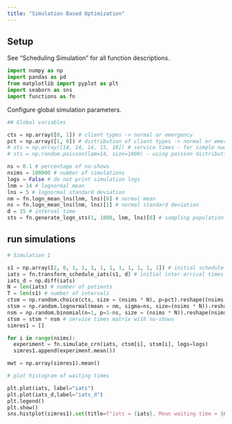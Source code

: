 ```yaml
---
title: "Simulation Based Optimization"
---
```


## Setup

See "Scheduling Simulation" for all function descriptions.

```python
import numpy as np
import pandas as pd
from matplotlib import pyplot as plt
import seaborn as sns
import functions as fn
```

Configure global simulation parameters.

```python
## Global variables

cts = np.array([0, 1]) # client types -> normal or emergency
pct = np.array([1, 0]) # distribution of client types -> normal or emergency
# sts = np.array([14, 14, 14, 15, 16]) # service times - for simple numerical testing
# sts = np.random.poisson(lam=14, size=1000) - using poisson distribution

ns = 0.1 # percentage of no-shows
nsims = 100000 # number of simulations
logs = False # do not print simulation logs
lnm = 14 # lognormal mean
lns = 5 # lognormal standard deviation
nm = fn.logn_mean_lns(lnm, lns)[0] # normal mean
ns = fn.logn_mean_lns(lnm, lns)[1] # normal standard deviation
d = 15 # interval time
sts = fn.generate_logn_sts(1, 1000, lnm, lns)[0] # sampling population for array service

```

## run simulations

```python
# Simulation 1

s1 = np.array([2, 0, 1, 1, 1, 1, 1, 1, 1, 1, 1, 1]) # initial schedule
iats = fn.transform_schedule_iats(s1, d) # initial inter-arrival times
iats_d = np.diff(iats)
N = len(iats) # number of patients
T = len(s1) # number of intervals
ctsm = np.random.choice(cts, size = (nsims * N), p=pct).reshape((nsims, N)) # client types matrix
stsm = np.random.lognormal(mean = nm, sigma=ns, size=(nsims * N)).reshape(nsims, N) # service times matrix
nsm = np.random.binomial(n=1, p=1-ns, size = (nsims * N)).reshape(nsims, N) # no-shows matrix
stsm = stsm * nsm # service times matrix with no-shows
simres1 = []

for i in range(nsims):
  experiment = fn.simulate_crn(iats, ctsm[i], stsm[i], logs=logs)
  simres1.append(experiment.mean())

mwt = np.array(simres1).mean()

# plot histogram of waiting times

plt.plot(iats, label="iats")
plt.plot(iats_d,label="iats_d")
plt.legend()
plt.show()
sns.histplot(simres1).set(title=f"iats = {iats}, Mean waiting time = {mwt}")
```
